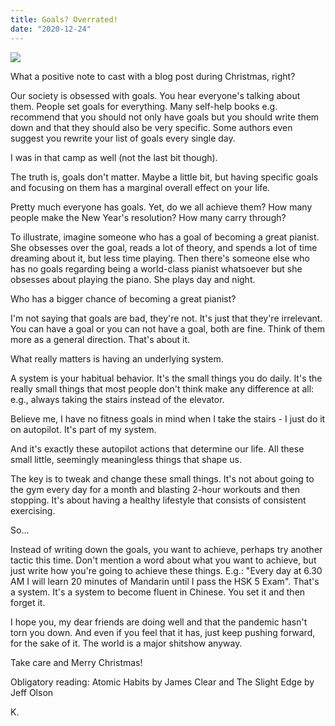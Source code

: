 ```yaml
---
title: Goals? Overrated!
date: "2020-12-24"
---
```


![](./cloud.jpeg)

What a positive note to cast with a blog post during Christmas, right?

Our society is obsessed with goals. You hear everyone's talking about them. People set goals for everything. Many self-help books e.g. recommend that you should not only have goals but you should write them down and that they should also be very specific. Some authors even suggest you rewrite your list of goals every single day.

I was in that camp as well (not the last bit though).

The truth is, goals don't matter. Maybe a little bit, but having specific goals and focusing on them has a marginal overall effect on your life.

Pretty much everyone has goals. Yet, do we all achieve them? How many people make the New Year's resolution? How many carry through?

To illustrate, imagine someone who has a goal of becoming a great pianist. She obsesses over the goal, reads a lot of theory, and spends a lot of time dreaming about it, but less time playing. Then there's someone else who has no goals regarding being a world-class pianist whatsoever but she obsesses about playing the piano. She plays day and night.

Who has a bigger chance of becoming a great pianist?

I'm not saying that goals are bad, they're not. It's just that they're irrelevant. You can have a goal or you can not have a goal, both are fine. Think of them more as a general direction. That's about it.

What really matters is having an underlying system.

A system is your habitual behavior. It's the small things you do daily. It's the really small things that most people don't think make any difference at all: e.g., always taking the stairs instead of the elevator.

Believe me, I have no fitness goals in mind when I take the stairs - I just do it on autopilot. It's part of my system.

And it's exactly these autopilot actions that determine our life. All these small little, seemingly meaningless things that shape us.

The key is to tweak and change these small things. It's not about going to the gym every day for a month and blasting 2-hour workouts and then stopping. It's about having a healthy lifestyle that consists of consistent exercising.

So...

Instead of writing down the goals, you want to achieve, perhaps try another tactic this time. Don't mention a word about what you want to achieve, but just write how you're going to achieve these things. E.g.: "Every day at 6.30 AM I will learn 20 minutes of Mandarin until I pass the HSK 5 Exam". That's a system. It's a system to become fluent in Chinese. You set it and then forget it.

I hope you, my dear friends are doing well and that the pandemic hasn't torn you down. And even if you feel that it has, just keep pushing forward, for the sake of it. The world is a major shitshow anyway.

Take care and Merry Christmas!

Obligatory reading: Atomic Habits by James Clear and The Slight Edge by Jeff Olson

K.

